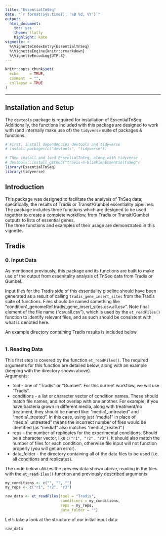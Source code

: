 ```yaml
---
title: "EssentialTnSeq"
date: "`r format(Sys.time(), '%B %d, %Y')`"
output:
  html_document:
    toc: yes
    theme: flatly
    highlight: kate
vignette: >
  %\VignetteIndexEntry{EssentialTnSeq}
  %\VignetteEngine{knitr::rmarkdown}
  %\VignetteEncoding{UTF-8}
---
```


```r
knitr::opts_chunk$set(
  echo     = TRUE, 
  comment  = "",
  collapse = TRUE
)
```

<hr>

## Installation and Setup
The `devtools` package is required for installation of EssentialTnSeq.
Additionally, the functions included with this package are designed to work with
(and internally make use of) the `tidyverse` suite of packages & functions.
```r
# First, install dependencies devtools and tidyverse
# install.packages(c("devtools", "tidyverse"))

# Then install and load EssentialTnSeq, along with tidyverse
# devtools::install_github("travis-m-blimkie/EssentialTnSeq")
library(EssentialTnSeq)
library(tidyverse)
```


## Introduction
This package was designed to facilitate the analysis of TnSeq data;
specifically, the results of Tradis or Transit/Gumbel essentiality pipelines.
The package includes three functions which are designed to be used together to
create a complete workflow, from Tradis or Transit/Gumbel outputs to lists of
essential genes.  
The three functions and examples of their usage are demonstrated in this
vignette.


## Tradis
### 0. Input Data
As mentioned previously, this package and its functions are built to make use of
the output from essenitality analysis of TnSeq data from Tradis or Gumbel.  

Input files for the Tradis side of this essentiality pipeline should have been
generated as a result of calling `tradis_gene_insert_sites` from the Tradis
suite of functions. Files should be named something like
"condition1_genomeRef.tradis_gene_insert_sites.csv.all.csv". Note final element
of the file name ("csv.all.csv"), which is used by the `et_readFiles()` function
to identify relevant files, and as such should be consistent with what is
denoted here.  

An example directory containing Tradis results is included below. 

![]()


### 1. Reading Data
This first step is covered by the function `et_readFiles()`. The required
arguments for this function are detailed below, along with an example (keeping
with the directory shown above).  
Arguments:

* tool - one of "Tradis" or "Gumbel". For this current workflow, we will use
"Tradis".
* conditions - a list or character vector of condition names. These should match
file names, and not overlap with one another. For example, if you have bacteria
grown in different media, along with treatment/no treatment, they should be
named like: "media1_untreated" and "media1_treated". In this case, using just
"media1" in place of "media1_untreated" means the incorrect number of files
would be identified (as "media1" also matches "media1_treated".)
* reps - the number of replicates for the experimental conditions. Should be a
character vector, like `c("r1", "r2", "r3")`. It should also match the number of
files for each condition, otherwise file input will not function properly (you
will get an error).
* data_folder - the directory containing all of the data files to be used (i.e.
all conditions and replicates).

The code below utilizes the preview data shown above, reading in the files with
the `et_readFiles()` function and previously described arguments.

```r
my_conditions <- c("", "", "")
my_reps <- c("r1", "r2", "r3")

raw_data <- et_readFiles(tool = "Tradis", 
                         conditions = my_conditions, 
                         reps = my_reps, 
                         data_folder = "")
```

Let's take a look at the structure of our initial input data:
```r
raw_data
```


